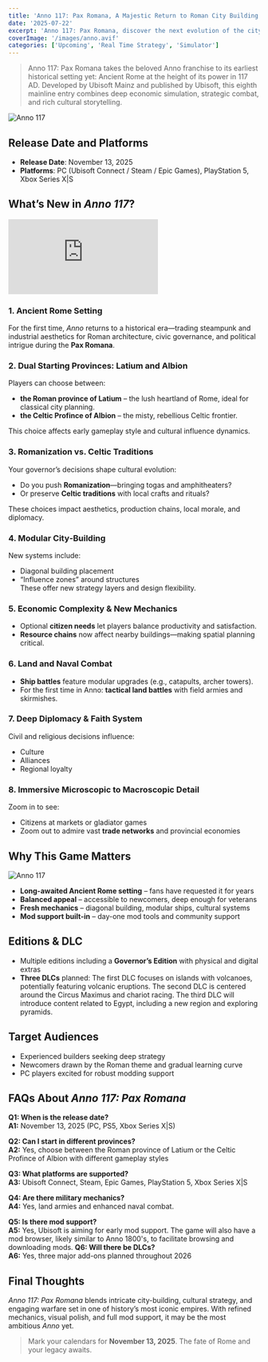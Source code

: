 ```yaml
---
title: 'Anno 117: Pax Romana, A Majestic Return to Roman City Building [Upcoming 2025 Game]'
date: '2025-07-22'
excerpt: 'Anno 117: Pax Romana, discover the next evolution of the city building saga set in Ancient Rome.'
coverImage: '/images/anno.avif'
categories: ['Upcoming', 'Real Time Strategy', 'Simulator']
---
```


> Anno 117: Pax Romana takes the beloved Anno franchise to its earliest historical setting yet: Ancient Rome at the height of its power in 117 AD. Developed by Ubisoft Mainz and published by Ubisoft, this eighth mainline entry combines deep economic simulation, strategic combat, and rich cultural storytelling.

![Anno 117](/images/anno2.jpg)  

## Release Date and Platforms

- **Release Date**: November 13, 2025  
- **Platforms**: PC (Ubisoft Connect / Steam / Epic Games), PlayStation 5, Xbox Series X|S

## What’s New in *Anno 117*?

<div className="relative w-full" style={{paddingTop: '56.25%'}}>
  <iframe
    className="absolute top-0 left-0 w-full h-full"
    src="https://www.youtube.com/embed/GBXNl88yeW4"
    title="YouTube video player"
    frameBorder="0"
    allow="accelerometer; autoplay; clipboard-write; encrypted-media; gyroscope; picture-in-picture; web-share"
    allowFullScreen>
  </iframe>
</div>

### 1. Ancient Rome Setting
For the first time, *Anno* returns to a historical era—trading steampunk and industrial aesthetics for Roman architecture, civic governance, and political intrigue during the **Pax Romana**.

### 2. Dual Starting Provinces: Latium and Albion
Players can choose between:

- **the Roman province of Latium** – the lush heartland of Rome, ideal for classical city planning.  
- **the Celtic Profince of Albion** – the misty, rebellious Celtic frontier.

This choice affects early gameplay style and cultural influence dynamics.

### 3. Romanization vs. Celtic Traditions
Your governor’s decisions shape cultural evolution:
- Do you push **Romanization**—bringing togas and amphitheaters?
- Or preserve **Celtic traditions** with local crafts and rituals?

These choices impact aesthetics, production chains, local morale, and diplomacy.

### 4. Modular City‑Building
New systems include:
- Diagonal building placement  
- “Influence zones” around structures  
These offer new strategy layers and design flexibility.

### 5. Economic Complexity & New Mechanics
- Optional **citizen needs** let players balance productivity and satisfaction.
- **Resource chains** now affect nearby buildings—making spatial planning critical.

### 6. Land and Naval Combat
- **Ship battles** feature modular upgrades (e.g., catapults, archer towers).  
- For the first time in Anno: **tactical land battles** with field armies and skirmishes.

### 7. Deep Diplomacy & Faith System
Civil and religious decisions influence:
- Culture  
- Alliances  
- Regional loyalty

### 8. Immersive Microscopic to Macroscopic Detail
Zoom in to see:
- Citizens at markets or gladiator games  
- Zoom out to admire vast **trade networks** and provincial economies


## Why This Game Matters

![Anno 117](/images/anno3.jpg)  

- **Long-awaited Ancient Rome setting** – fans have requested it for years  
- **Balanced appeal** – accessible to newcomers, deep enough for veterans  
- **Fresh mechanics** – diagonal building, modular ships, cultural systems  
- **Mod support built-in** – day-one mod tools and community support


## Editions & DLC

- Multiple editions including a **Governor’s Edition** with physical and digital extras  
- **Three DLCs** planned: The first DLC focuses on islands with volcanoes, potentially featuring volcanic eruptions. The second DLC is centered around the Circus Maximus and chariot racing. The third DLC will introduce content related to Egypt, including a new region and exploring pyramids.


## Target Audiences

- Experienced builders seeking deep strategy  
- Newcomers drawn by the Roman theme and gradual learning curve  
- PC players excited for robust modding support  


## FAQs About *Anno 117: Pax Romana*

**Q1: When is the release date?**  
**A1:** November 13, 2025 (PC, PS5, Xbox Series X|S)

**Q2: Can I start in different provinces?**  
**A2:** Yes, choose between the Roman province of Latium or the Celtic Profince of Albion with different gameplay styles

**Q3: What platforms are supported?**  
**A3:** Ubisoft Connect, Steam, Epic Games, PlayStation 5, Xbox Series X|S

**Q4: Are there military mechanics?**  
**A4:** Yes, land armies and enhanced naval combat.

**Q5: Is there mod support?**  
**A5:** Yes, Ubisoft is aiming for early mod support. The game will also have a mod browser, likely similar to Anno 1800's, to facilitate browsing and downloading mods. 
**Q6: Will there be DLCs?**  
**A6:** Yes, three major add-ons planned throughout 2026


## Final Thoughts

*Anno 117: Pax Romana* blends intricate city-building, cultural strategy, and engaging warfare set in one of history’s most iconic empires. With refined mechanics, visual polish, and full mod support, it may be the most ambitious *Anno* yet.

> Mark your calendars for **November 13, 2025**. The fate of Rome and your legacy awaits.
